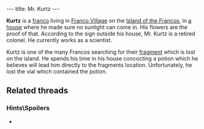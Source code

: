 ---
title: Mr. Kurtz
---

{{twinsunica import}}{{Infobox Character
 |image=Kurtz.png
 |race=franco
 |gender=male
 |size=average
 |age=adult
 |magical=no
 |lba1=
 |lba2=yes
 |alignment=neutral
 |occupation=
 |requires=
 |amount=
 |fam1=
 |fam2=
 |planet=
 |island=
 |building=
}}

'''Kurtz''' is a [[franco]] living in [[Franco Village]] on the [[Island of the Francos]], in [[Mr. Kurtz's house|a house]] where he made sure no sunlight can come in. His flowers are the proof of that. According to the sign outside his house, Mr. Kurtz is a retired colonel. He currently works as a scientist.

Kurtz is one of the many Francos searching for their [[Francos Fragment|fragment]] which is lost on the island. He spends his time in his house concocting a potion which he believes will lead him directly to the fragments location. Unfortunately, he lost the vial which contained the potion.

==Related threads==
===Hints\Spoilers===
* {{thread|id=1413|title=Unsolved mysteries}}

<!-- remove these category links when they're all automated by categorizers...
[[Category:Francos Island inhabitants]] -->